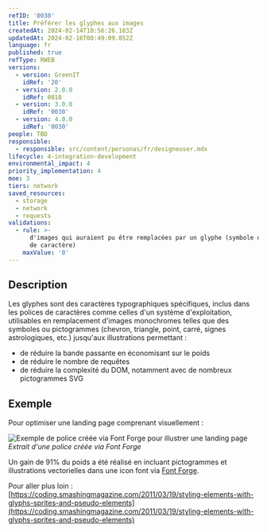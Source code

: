 ```yaml
---
refID: '0030'
title: Préférer les glyphes aux images
createdAt: 2024-02-14T10:56:26.183Z
updatedAt: 2024-02-16T08:49:09.852Z
language: fr
published: true
refType: RWEB
versions:
  - version: GreenIT
    idRef: '20'
  - version: 2.0.0
    idRef: 0018
  - version: 3.0.0
    idRef: '0030'
  - version: 4.0.0
    idRef: '0030'
people: TBD
responsible:
  - responsible: src/content/personas/fr/designeuser.mdx
lifecycle: 4-integration-development
environmental_impact: 4
priority_implementation: 4
moe: 3
tiers: network
saved_resources:
  - storage
  - network
  - requests
validations:
  - rule: >-
      d'images qui auraient pu être remplacées par un glyphe (symbole de police
      de caractère)
    maxValue: '0'
---
```


## Description

Les glyphes sont des caractères typographiques spécifiques, inclus dans les polices de caractères comme celles d'un système d'exploitation, utilisables en remplacement d'images monochromes telles que des symboles ou pictogrammes (chevron, triangle, point, carré, signes astrologiques, etc.) jusqu'aux illustrations permettant :

* de réduire la bande passante en économisant sur le poids
* de réduire le nombre de requêtes
* de réduire la complexité du DOM, notamment avec de nombreux pictogrammes SVG

## Exemple

Pour optimiser une landing page comprenant visuellement :

![Exemple de police créée via Font Forge pour illustrer une landing page](/src/assets/fiches/0030/vue-font-forge.svg)
*Extrait d'une police créée via Font Forge*

Un gain de 91% du poids a été réalisé en incluant pictogrammes et illustrations vectorielles dans une icon font via [Font Forge](https://fontforge.org/en-US/).

Pour aller plus loin : [https://coding.smashingmagazine.com/2011/03/19/styling-elements-with-glyphs-sprites-and-pseudo-elements](https://coding.smashingmagazine.com/2011/03/19/styling-elements-with-glyphs-sprites-and-pseudo-elements)
